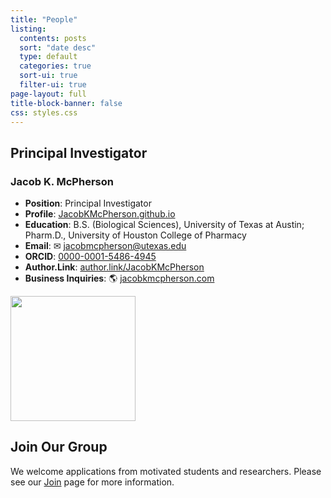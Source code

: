 ```yaml
---
title: "People"
listing:
  contents: posts
  sort: "date desc"
  type: default
  categories: true
  sort-ui: true
  filter-ui: true
page-layout: full
title-block-banner: false
css: styles.css
---
```


<!-- # Group Members -->

## Principal Investigator
### Jacob K. McPherson
::: {.grid}
::: {.g-col-6}
-   **Position**: Principal Investigator
-   **Profile**: [JacobKMcPherson.github.io](https://jacobkmcpherson.github.io)
-   **Education**: B.S. (Biological Sciences), University of Texas at Austin; Pharm.D., University of Houston College of Pharmacy
-   **Email**: ✉ [jacobmcpherson\@utexas.edu](mailto:jacobmcpherson@utexas.edu)
-   **ORCID**: [0000-0001-5486-4945](https://orcid.org/0000-0001-5486-4945)
-   **Author.Link**: [author.link/JacobKMcPherson](https://author.link/JacobKMcPherson)
-   **Business Inquiries**: 🌎 [jacobkmcpherson.com](https://www.jacobkmcpherson.com)
:::

::: {.g-col-6}
![](https://jacobkmcpherson.github.io/profile.svg){.img-fluid width="200"}
:::
:::


## Join Our Group

We welcome applications from motivated students and researchers. Please see our [Join](people/join.qmd) page for more information.
